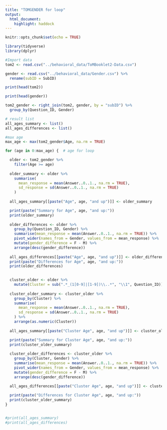 ```yaml
---
title: "TOMGENDER for loop"
output:
  html_document:
    highlight: haddock 
---
```



```r
knitr::opts_chunk$set(echo = TRUE)
```

```r
library(tidyverse)
library(dplyr)
```

```r
#Import data
tom2 <- read.csv("../behavioral_data/ToMBooklet2-Data.csv")

gender <- read.csv("../behavioral_data/Gender.csv") %>%
  rename(subID = SubID)

print(head(tom2))

print(head(gender))

tom2_gender <- right_join(tom2, gender, by = "subID") %>% 
  group_by(Question_ID, Gender) 
```

```r

# result list
all_ages_summary <- list()
all_ages_differences <- list()

#max age
max_age <- max(tom2_gender$Age, na.rm = TRUE)

for (age in 0:max_age) {  # age for loop

  older <- tom2_gender %>%
    filter(Age >= age)
  
  older_summary <- older %>%
    summarise(
      mean_response = mean(Answer..0..1., na.rm = TRUE),
      sd_response = sd(Answer..0..1., na.rm = TRUE)
    )
  
  all_ages_summary[[paste("Age", age, "and up")]] <- older_summary  

  print(paste("Summary for Age", age, "and up:")) 
  print(older_summary)
  
  older_differences <- older %>%
    group_by(Question_ID, Gender) %>%
    summarise(mean_response = mean(Answer..0..1., na.rm = TRUE)) %>%
    pivot_wider(names_from = Gender, values_from = mean_response) %>%
    mutate(gender_difference = F - M) %>%
    arrange(desc(gender_difference))
  
  all_ages_differences[[paste("Age", age, "and up")]] <- older_differences #
  print(paste("Differences for Age", age, "and up:"))
  print(older_differences)

 
  cluster_older <- older %>%
    mutate(Cluster = sub(".*_(1[0-9]|[1-9])\\..*", "\\1", Question_ID))
  
  cluster_older_summary <- cluster_older %>%
    group_by(Cluster) %>%
    summarise(
      mean_response = mean(Answer..0..1., na.rm = TRUE),
      sd_response = sd(Answer..0..1., na.rm = TRUE)
    ) %>%
    arrange(as.numeric(Cluster))
  
  all_ages_summary[[paste("Cluster Age", age, "and up")]] <- cluster_older_summary

  print(paste("Summary for Cluster Age", age, "and up:"))
  print(cluster_older_summary)
  
  cluster_older_differences <- cluster_older %>%
    group_by(Cluster, Gender) %>%
    summarise(mean_response = mean(Answer..0..1., na.rm = TRUE)) %>%
    pivot_wider(names_from = Gender, values_from = mean_response) %>%
    mutate(gender_difference = F - M) %>%
    arrange(desc(gender_difference))
  
  all_ages_differences[[paste("Cluster Age", age, "and up")]] <- cluster_older_differences

  print(paste("Differences for Cluster Age", age, "and up:"))
  print(cluster_older_summary)
}


#print(all_ages_summary)
#print(all_ages_differences)
```